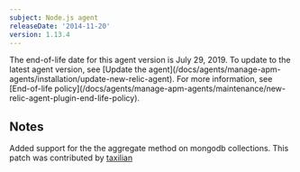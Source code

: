 ```yaml
---
subject: Node.js agent
releaseDate: '2014-11-20'
version: 1.13.4
---
```


<Callout variant="important">
  The end-of-life date for this agent version is July 29, 2019. To update to the latest agent version, see [Update the agent](/docs/agents/manage-apm-agents/installation/update-new-relic-agent). For more information, see [End-of-life policy](/docs/agents/manage-apm-agents/maintenance/new-relic-agent-plugin-end-life-policy).
</Callout>

## Notes

Added support for the the aggregate method on mongodb collections. This patch was contributed by [taxilian](https://github.com/taxilian)

